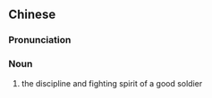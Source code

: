 {{also|军心}}
==Chinese==
{{zh-forms|s=军心}}

===Pronunciation===
{{zh-pron
|m=jūnxīn
|c=gwan1 sam1
|mn=kun-sim
|cat=n
}}

===Noun===
{{zh-noun}}

# {{lb|zh|literary}} the discipline and fighting spirit of a good soldier